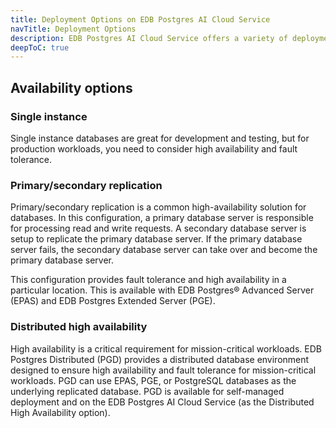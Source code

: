 ```yaml
---
title: Deployment Options on EDB Postgres AI Cloud Service
navTitle: Deployment Options
description: EDB Postgres AI Cloud Service offers a variety of deployment options for EDB Postgres databases for high availability and fault tolerance.
deepToC: true
---
```



## Availability options

### Single instance

Single instance databases are great for development and testing, but for
production workloads, you need to consider high availability and fault
tolerance.

### Primary/secondary replication

Primary/secondary replication is a common high-availability solution for
databases. In this configuration, a primary database server is responsible for
processing read and write requests. A secondary database server is setup to
replicate the primary database server. If the primary database server fails, the
secondary database server can take over and become the primary database server. 

This configuration provides fault tolerance and high availability in a
particular location. This is available with EDB Postgres® Advanced Server (EPAS)
and EDB Postgres Extended Server (PGE). 


### Distributed high availability

High availability is a critical requirement for mission-critical workloads. EDB
Postgres Distributed (PGD) provides a distributed database environment designed
to ensure high availability and fault tolerance for mission-critical workloads.
PGD can use EPAS, PGE, or PostgreSQL databases as the underlying replicated
database. PGD is available for self-managed deployment and on the EDB Postgres
AI Cloud Service (as the Distributed High Availability option).



